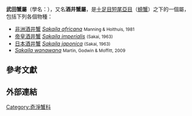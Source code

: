 {{Automatic taxobox
 | taxon = Sakaila
 | authority = {{tsl|en|Raymond B. Manning||Manning}} & {{tsl|en|Lipke Holthuis||Holthuis}}, 1981<ref>{{cite journal |last1=Manning |first1=R.B. |last2=Holthuis |first2=L.B. |year=1981 |title=West Africa Brachyuran Crabs (Crustacea: Decapoda) |journal=''[[Smithsonian_Contributions_to_Zoology|Smithsonian Contributions to Zoology]]'' |volume=306 |pages=1-379 |url=http://www.sil.si.edu/smithsoniancontributions/zoology/pdf_hi/SCTZ-0306.pdf |format=[[PDF|PDF]] |language=en |access-date=2020-11-19 |archive-date=2019-07-10 |archive-url=https://web.archive.org/web/20190710192809/https://www.sil.si.edu/smithsoniancontributions/zoology/pdf_hi/SCTZ-0306.pdf |dead-url=no }}</ref>
}}

'''武田蟹屬'''（學名：{{lang|la|''Sakaila''}}），又名'''酒井蟹屬'''，是[[十足目|十足目]][[短尾亞目|短尾亞目]]（[[螃蟹|螃蟹]]）{{tsl|en|Aethridae|奇淨蟹科}}之下的一個屬，包括下列各個物種{{r|WoRMS_240917}}：
* [[非洲酒井蟹|非洲酒井蟹]] ''[[Sakaila_africana|Sakaila africana]]'' <small>Manning & Holthuis, 1981</small>
* [[帝皇酒井蟹|帝皇酒井蟹]] ''[[Sakaila_imperialis|Sakaila imperialis]]'' <small>(Sakai, 1963)</small>
* [[日本酒井蟹|日本酒井蟹]] ''[[Sakaila_japonica|Sakaila japonica]]'' <small>(Sakai, 1963)</small>{{r|TaiBNET_310763}}
* ''[[Sakaila_wanawana|Sakaila wanawana]]'' <small>Martin, Godwin & Moffitt, 2009</small>

==參考文獻==
{{Reflist |refs=
<ref name="TaiBNET_310763">{{TaiBNET |id=310763 |binomial=Sakaila japonica |authority=(Sakai, 1963) |zh=日本酒井蟹 |author=[[施習德|施習德]] |access-date=2020-11-19 }}</ref>
<ref name="WoRMS_240917">{{WoRMS |id=240917 |title=''Sakaila'' Manning & Holthuis, 1981 }}</ref>
}}

==外部連結==
{{Taxonbar|from=Q7402777}}

[[Category:奇淨蟹科|Category:奇淨蟹科]]
{{Crab-stub}}